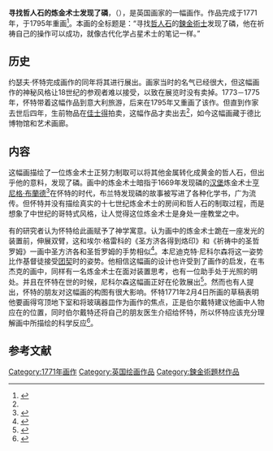 {{Infobox artwork
| image_file         = Joseph Wright of Derby The Alchemist.jpg
| painting_alignment = right
| image_size         = 200px
| title              = 寻找哲人石的炼金术士发现了磷
| alt                = 
| other_language_1   = 
| other_title_1      = 
| other_language_2   = 
| other_title_2      = 
| artist             = {{link-en|德比的约瑟夫·怀特|Joseph Wright of Derby}}
| year               = {{start date|1771}}
| type               = 
| height_metric      = 127
| width_metric       = 101.6
| length_metric      = 
| height_imperial    = 
| width_imperial      = 
| length_imperial    = 
| diameter_metric    = 
| diameter_imperial  = 
| dimensions         = 
| metric_unit        = cm<!--don't leave this 
parameter blank—either don't include it, or include the default  cm. Not including it will default it to cm.-->
| imperial_unit      = in<!--don't leave this parameter blank—either don't include it, or include the default in. Not including it will default it to in.-->
| city               = [[德比_(英格蘭)|德比]]
| museum             = [[德比博物館與藝術畫廊|德比博物館與藝術畫廊]]
| coordinates        = <!-- Only use for the exact coordinates of the artwork itself (and only where known) and not for the coordinates of the museum. Leave blank if coordinates are not known. -->
| owner              = 
}}

'''寻找哲人石的炼金术士发现了磷'''，（{{lang-en|The Alchemist Discovering Phosphorus}}），是英国画家{{link-en|约瑟夫·怀特|Joseph Wright of Derby}}的一幅画作。作品完成于1771年，于1795年重画<ref name="Vertesi - ReoCities">{{cite web|last=Vertesi|first=Janet|title=Light and Enlightenment in Joseph Wright of Derby’s The Alchymist|url=http://www.reocities.com/jvertesi/wright/#_ftn11|publisher=ReoCities|accessdate=26 April 2011|deadurl=yes|archiveurl=https://www.webcitation.org/69X9vVjgB?url=http://www.reocities.com/jvertesi/wright/#_ftn11|archivedate=2012年7月30日|df=}}</ref>。本画的全标题是：“寻找[[哲人石|哲人石]]的[[鍊金術|鍊金術士]]发现了磷，他在祈祷自己的操作可以成功，就像古代化学占星术士的笔记一样。”

==历史==
约瑟夫·怀特完成画作的同年将其进行展出。画家当时的名气已经很大，但这幅画作的神秘风格让18世纪的参观者难以接受，以致在展览时没有卖掉。1773－1775年，怀特带着这幅作品到意大利旅游，后来在1795年又重画了该作。但直到作家去世后四年，生前物品在[[佳士得|佳士得]]拍卖，这幅作品才卖出去<ref name="Vertesi - ReoCities" />，如今这幅画藏于德比博物馆和艺术画廊。

==内容==
这幅画描绘了一位炼金术士正努力制取可以将其他金属转化成黄金的哲人石，但出乎他的意料，发现了磷。画中的炼金术士暗指于1669年发现磷的[[汉堡|汉堡]]炼金术士[[亨尼格·布蘭德|亨尼格·布蘭德]]<ref name="Revolutionary Players article">{{cite web|title=The Alchymist in Search of the Philosopher’s Stone (Exhibited 1771)|url=http://www.search.revolutionaryplayers.org.uk/engine/resource/exhibition/standard/child.asp?txtKeywords=&lstContext=&lstResourceType=&lstExhibitionType=&chkPurchaseVisible=&txtDateFrom=&txtDateTo=&x1=&y1=&x2=&y2=&scale=&theme=&album=&viewpage=%2Fengine%2Fresource%2Fexhibition%2Fstandard%2Fchild.asp&originator=&page=&records=&direction=&pointer=&text=&resource=5230&exhibition=1654&offset=0|publisher=Revolutionary Players|accessdate=1 May 2011|deadurl=yes|archiveurl=https://www.webcitation.org/69X9wLlLm?url=http://www.search.revolutionaryplayers.org.uk/engine/resource/exhibition/standard/child.asp?txtKeywords=|archivedate=2012年7月30日}}</ref>在怀特的时代，布兰特发现磷的故事被写进了各种化学书，广为流传。但怀特并没有描绘真实的十七世纪炼金术士的房间和哲人石的制取过程，而是想象了中世纪的哥特式风格，让人觉得这位炼金术士是身处一座教堂之中。

有的研究者认为怀特给此画赋予了神学寓意。认为画中的炼金术士跪在一座发光的装置前，伸展双臂，这和埃尔·格雷科的《圣方济各得到烙印》和《祈祷中的圣哲罗姆》一画中圣方济各和圣哲罗姆的手势相似<ref name="Derby Museum">{{cite web|title=Art treasure - The Alchymist|url=http://www.derby.gov.uk/LeisureCulture/MuseumsGalleries/ArttreasureTheAlchymist.htm|accessdate=1 May 2011|deadurl=yes|archiveurl=https://web.archive.org/web/20101223145643/http://www.derby.gov.uk/LeisureCulture/MuseumsGalleries/ArttreasureTheAlchymist.htm|archivedate=2010年12月23日}}</ref>。本尼迪克特·尼科尔森将这一姿势比作基督徒接受[[团契|团契]]时的姿势。他相信这幅画的设计也许受到了{{link-en|湯馬斯·韋傑克|Thomas Wijck|-{zh-hant:湯馬斯·韋傑克; zh-hans:托马斯·韦杰克}-}}画作的启发，在韦杰克的画中，同样有一名炼金术士在面对装置思考，也有一位助手处于光照的明处。并且在怀特在世的时候，尼科尔森这幅画正好在伦敦展出<ref name=nicholson_p52>{{cite book|last=Nicolson|first=Benedict|title=Joseph Wright of Derby: painter of light, Volume 1|year=1968|publisher=Taylor & Francis|url=http://books.google.co.uk/books?id=Ms09AAAAIAAJ&pg=PA52&dq=alchemist+wright+joseph&hl=en&ei=kp6-Tf2RIMeLhQfH-7XaBQ&sa=X&oi=book_result&ct=result&resnum=1&ved=0CDoQ6AEwAA#v=onepage&q=alchemist%20wright%20joseph&f=false|page=52|access-date=2013-05-23|archive-date=2020-11-28|archive-url=https://web.archive.org/web/20201128045057/https://books.google.co.uk/books?id=Ms09AAAAIAAJ&pg=PA52&dq=alchemist+wright+joseph&hl=en&ei=kp6-Tf2RIMeLhQfH-7XaBQ&sa=X&oi=book_result&ct=result&resnum=1&ved=0CDoQ6AEwAA#v=onepage&q=alchemist%20wright%20joseph&f=false|dead-url=no}}</ref>。然而也有人提出，怀特的朋友{{link-en|彼得·佩雷斯·伯尔戴特|Peter Perez Burdett}}对这幅画的构图有很大影响。怀特1771年2月4日所画的草稿表明他要画得穹顶地下室和将玻璃器皿作为画作的焦点，正是伯尔戴特建议他画中人物应在的位置，同时伯尔戴特还将自己的朋友{{link-en|马修·特纳|Matthew_Turner}}医生介绍给怀特，所以怀特应该充分理解画中所描绘的科学反应<ref name=nicholson_p118>{{cite book|last=Nicolson|first=Benedict|title=Joseph Wright of Derby: painter of light, Volume 1|year=1968|publisher=Taylor & Francis|url=http://books.google.co.uk/books?id=Ms09AAAAIAAJ&pg=PA52&dq=alchemist+wright+joseph&hl=en&ei=kp6-Tf2RIMeLhQfH-7XaBQ&sa=X&oi=book_result&ct=result&resnum=1&ved=0CDoQ6AEwAA#v=onepage&q=alchemist%20wright%20joseph&f=false|page=118|access-date=2013-05-23|archive-date=2020-11-28|archive-url=https://web.archive.org/web/20201128045057/https://books.google.co.uk/books?id=Ms09AAAAIAAJ&pg=PA52&dq=alchemist+wright+joseph&hl=en&ei=kp6-Tf2RIMeLhQfH-7XaBQ&sa=X&oi=book_result&ct=result&resnum=1&ved=0CDoQ6AEwAA#v=onepage&q=alchemist%20wright%20joseph&f=false|dead-url=no}}</ref>。

==参考文献==
<references/>

[[Category:1771年画作|Category:1771年画作]]
[[Category:英国绘画作品|Category:英国绘画作品]]
[[Category:鍊金術題材作品|Category:鍊金術題材作品]]